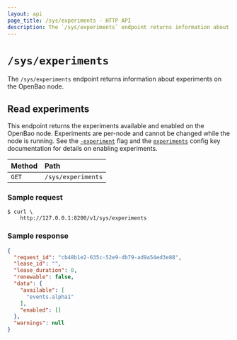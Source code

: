 ```yaml
---
layout: api
page_title: /sys/experiments - HTTP API
description: The `/sys/experiments` endpoint returns information about experiments on the OpenBao node.
---
```


# `/sys/experiments`

The `/sys/experiments` endpoint returns information about experiments on the OpenBao node.

## Read experiments

This endpoint returns the experiments available and enabled on the OpenBao node.
Experiments are per-node and cannot be changed while the node is running. See
the [`-experiment`](/vault/docs/commands/server#experiment) flag and the
[`experiments`](/vault/docs/configuration#experiments) config key documentation for
details on enabling experiments.

| Method | Path               |
| :----- | :----------------- |
| `GET`  | `/sys/experiments` |

### Sample request

```shell-session
$ curl \
    http://127.0.0.1:8200/v1/sys/experiments
```

### Sample response

```json
{
  "request_id": "cb48b1e2-635c-52e9-db79-ad9a54ed3e88",
  "lease_id": "",
  "lease_duration": 0,
  "renewable": false,
  "data": {
    "available": [
      "events.alpha1"
    ],
    "enabled": []
  },
  "warnings": null
}
```

